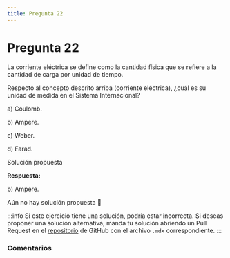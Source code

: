 ```yaml
---
title: Pregunta 22
---
```



# Pregunta 22

<div className="exercise">
La corriente eléctrica se define como la cantidad física que se refiere a la cantidad de carga por
unidad de tiempo.

Respecto al concepto descrito arriba (corriente eléctrica), ¿cuál es su unidad de medida en el
Sistema Internacional?

a) Coulomb.

b) Ampere.

c) Weber.

d) Farad.

</div>

<MDXDetails>
<summary>Solución propuesta</summary>

<div className="exercise">

**Respuesta:**

b) Ampere.

Aún no hay solución propuesta 🥲
</div>

:::info
Si este ejercicio tiene una solución, podría estar incorrecta. Si deseas proponer una solución alternativa, manda tu solución abriendo
un Pull Request en el [repositorio](https://github.com/crow-rojas/apuntes-fundamentals/pulls) de GitHub con el archivo
`.mdx` correspondiente.
:::

</MDXDetails>

### Comentarios

<Disqus
  url="https://crow-rojas.github.io/apuntes-fundamentals/docs/mathematics/linear-algebra/exercises/2024-2/p08"
  identifier="docs/mathematics/linear-algebra/exercises/2024-2/p08"
  title="2024-2 Álgebra Lineal - Pregunta 08"
/>
